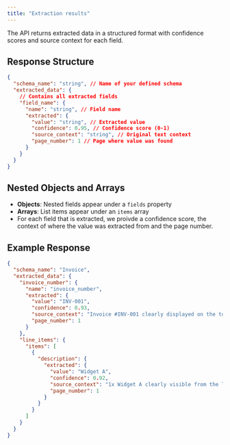 ```yaml
---
title: "Extraction results"
---
```


The API returns extracted data in a structured format with confidence scores and source context for each field.

## Response Structure

```json
{
  "schema_name": "string", // Name of your defined schema
  "extracted_data": {
    // Contains all extracted fields
    "field_name": {
      "name": "string", // Field name
      "extracted": {
        "value": "string", // Extracted value
        "confidence": 0.95, // Confidence score (0-1)
        "source_context": "string", // Original text context
        "page_number": 1 // Page where value was found
      }
    }
  }
}
```

## Nested Objects and Arrays

- **Objects**: Nested fields appear under a `fields` property
- **Arrays**: List items appear under an `items` array
- For each field that is extracted, we proivde a confidence score, the context of where the value was extracted from and the page number.

## Example Response

```json
{
  "schema_name": "Invoice",
  "extracted_data": {
    "invoice_number": {
      "name": "invoice_number",
      "extracted": {
        "value": "INV-001",
        "confidence": 0.93,
        "source_context": "Invoice #INV-001 clearly displayed on the top right hand corner of the document.",
        "page_number": 1
      }
    },
    "line_items": {
      "items": [
        {
          "description": {
            "extracted": {
              "value": "Widget A",
              "confidence": 0.92,
              "source_context": "1x Widget A clearly visible from the line items table.",
              "page_number": 1
            }
          }
        }
      ]
    }
  }
}
```
